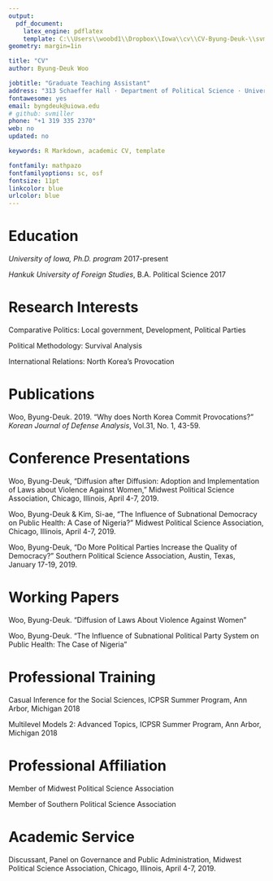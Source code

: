 ```yaml
---
output: 
  pdf_document:
    latex_engine: pdflatex
    template: C:\\Users\\woobd1\\Dropbox\\Iowa\\cv\\CV-Byung-Deuk-\\svm-latex-cv.tex
geometry: margin=1in

title: "CV"
author: Byung-Deuk Woo

jobtitle: "Graduate Teaching Assistant"
address: "313 Schaeffer Hall · Department of Political Science · Univeristy of Iowa · Iowa City · Iowa · USA "
fontawesome: yes
email: byngdeuk@uiowa.edu
# github: svmiller
phone: "+1 319 335 2370"
web: no
updated: no

keywords: R Markdown, academic CV, template

fontfamily: mathpazo
fontfamilyoptions: sc, osf
fontsize: 11pt
linkcolor: blue
urlcolor: blue
---
```

# Education
  *University of Iowa, Ph.D. program* \hfill 2017-present
  
  *Hankuk University of Foreign Studies*, B.A. Political Science \hfill 2017

# Research Interests

  Comparative Politics: Local government, Development, Political Parties

  Political Methodology: Survival Analysis

  International Relations: North Korea's Provocation

# Publications

  Woo, Byung-Deuk. 2019. "Why does North Korea Commit Provocations?" *Korean Journal of Defense Analysis*, Vol.31, No. 1, 43-59.  

# Conference Presentations
  Woo, Byung-Deuk, "Diffusion after Diffusion: Adoption and Implementation of Laws about Violence Against Women," Midwest Political Science Association, Chicago, Illinois, April 4-7, 2019.
  
  Woo, Byung-Deuk & Kim, Si-ae, "The Influence of Subnational Democracy on Public Health: A Case of Nigeria?" Midwest Political Science Association, Chicago, Illinois, April 4-7, 2019.

  Woo, Byung-Deuk, "Do More Political Parties Increase the Quality of Democracy?" Southern Political Science Association, Austin, Texas, January 17-19, 2019.

# Working Papers

  Woo, Byung-Deuk. "Diffusion of Laws About Violence Against Women"

  Woo, Byung-Deuk. "The Influence of Subnational Political Party System on Public Health: The Case of Nigeria"


# Professional Training

  Casual Inference for the Social Sciences, ICPSR Summer Program, Ann Arbor, Michigan \hfill 2018

  Multilevel Models 2: Advanced Topics, ICPSR Summer Program, Ann Arbor, Michigan \hfill 2018

# Professional Affiliation

  Member of Midwest Political Science Association

  Member of Southern Political Science Association
  
# Academic Service

  Discussant, Panel on Governance and Public Administration, Midwest Political Science Association, Chicago, Illinois, April 4-7, 2019.

